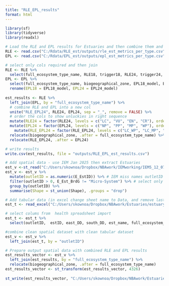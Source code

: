 ```yaml
---
title: "RLE_EPL_results"
format: html
---
```


```r
library(sf)
library(tidyverse)
library(readxl)
```

```r
# Load the RLE and EPL results for Estuaries and then combine them and join to estuaries patial data
RLE <- read.csv("C:/Rdata/RLE_est/outputs/rle_est_metrics_per_type.csv")
EPL <- read.csv("C:/Rdata/EPL_est/outputs/epl_est_metrics_per_type.csv")

# select only cols required and then join
RLE <- RLE %>%
  select(full_ecosystem_type_name, RLE18, trigger18, RLE24, trigger24, ETS18, ETS24)
EPL <- EPL %>%
  select(full_ecosystem_type_name, biogeographical_zone, EPL18_model, EPL24_model) %>% 
  rename(EPL18 = EPL18_model, EPL24 = EPL24_model)
  
est_results <- RLE %>%
  left_join(EPL, by = "full_ecosystem_type_name") %>%
  # combine RLE and EPL into a new col
  unite("RLE_EPL24", RLE24, EPL24, sep = "_", remove = FALSE) %>%
  # order the cols to show unluckies in right sequence
  mutate(RLE24 = factor(RLE24, levels = c("LC", "VU", "EN", "CR"), ordered = TRUE)) %>%
  mutate(EPL24 = factor(EPL24, levels = c("NP", "PP", "MP", "WP"), ordered = TRUE)) %>%
    mutate(RLE_EPL24 = factor(RLE_EPL24, levels = c("LC_WP", "LC_MP", "VU_WP", "VU_MP", "LC_PP",  "LC_NP",  "VU_PP", "VU_NP", "EN_WP", "EN_MP",  "CR_WP", "CR_MP","EN_PP" , "EN_NP","CR_PP", "CR_NP"), ordered = TRUE)) %>%
  relocate(biogeographical_zone, .after = full_ecosystem_type_name) %>%
  relocate(RLE_EPL24, .after = EPL24)

# write results
write.csv(est_results, file = "outputs/RLE_EPL_est_results.csv")

```

```r
# Add spatial data - use IEM Jan 2025 then extract Estuaries
est_v <-st_read("C:/Users/skownoa/Dropbox/NBAwork/IEMworking/IEM5_12_07012025.gdb", layer = "IEM5_12_07012025") 
est_v <- est_v %>%
  mutate(outletID = as.numeric(E_EstID)) %>% # IEM miss names outletID as EstID (these are different codes)
  filter(outletID > 0, E_Est_BrdG != "Micro-System") %>% # select only estuaries and exclude micros 
  group_by(outletID) %>%
  summarise(Shape = st_union(Shape), .groups = "drop")  

# Add tabular data (in excel change sheet name to Data, and remove last two rows on NAs, change cols with numbers at start of name )
est_t <- read_excel("C:/Users/skownoa/Dropbox/NBAwork/Estuaries/estuary_assesment2025_v1.xlsx", sheet = "Data")

# select colums from  health spreadsheet import
est_t <- est_t %>%
  select(outletID,  estID, east_DD, south_DD, est_name, full_ecosystem_type_name, est_ecosystem_type_code, efz_ha, condition24, condition18, condition11, fishing_effort24, fishing_effort18, fishing_effort11)

#combine clean spatial dataset with clean tabular dataset
est_v <- est_v %>%
  left_join(est_t, by = "outletID") 
```

```r
# Prepare output spatial data with combined RLE and EPL results 
est_results_vector <- est_v %>%
  left_join(est_results, by = "full_ecosystem_type_name") %>%
  relocate(biogeographical_zone, .after = full_ecosystem_type_name)
est_results_vector <- st_transform(est_results_vector, 4326)
 
st_write(est_results_vector, "C:/Users/skownoa/Dropbox/NBAwork/Estuaries/est_results_vector.gpkg", delete_dsn = TRUE) 
```
